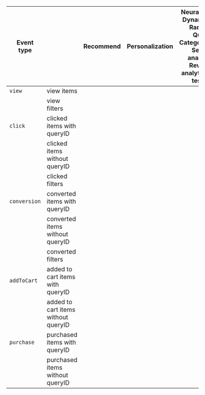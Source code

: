 | Event type   |                                     | Recommend                              | Personalization                        | NeuralSearch, Dynamic Re-Ranking, Query Categorization, Search analytics, Revenue analytics, A/B testing |
| ------------ | ----------------------------------- | -------------------------------------- | -------------------------------------- | -------------------------------------------------------------------------------------------------------- |
| `view`       | view items                          | <Icon icon="check" iconType="solid" /> |                                        |                                                                                                          |
|              | view filters                        | <Icon icon="check" iconType="solid" /> |                                        |                                                                                                          |
| `click`      | clicked items with queryID          | <Icon icon="check" iconType="solid" /> | <Icon icon="check" iconType="solid" /> | <Icon icon="check" iconType="solid" />                                                                   |
|              | clicked items without queryID       | <Icon icon="check" iconType="solid" /> | <Icon icon="check" iconType="solid" /> |                                                                                                          |
|              | clicked filters                     | <Icon icon="check" iconType="solid" /> |                                        |                                                                                                          |
| `conversion` | converted items with queryID        | <Icon icon="check" iconType="solid" /> | <Icon icon="check" iconType="solid" /> | <Icon icon="check" iconType="solid" />                                                                   |
|              | converted items without queryID     | <Icon icon="check" iconType="solid" /> | <Icon icon="check" iconType="solid" /> |                                                                                                          |
|              | converted filters                   | <Icon icon="check" iconType="solid" /> |                                        |                                                                                                          |
| `addToCart`  | added to cart items with queryID    | <Icon icon="check" iconType="solid" /> | <Icon icon="check" iconType="solid" /> | <Icon icon="check" iconType="solid" />                                                                   |
|              | added to cart items without queryID | <Icon icon="check" iconType="solid" /> | <Icon icon="check" iconType="solid" /> |                                                                                                          |
| `purchase`   | purchased items with queryID        | <Icon icon="check" iconType="solid" /> | <Icon icon="check" iconType="solid" /> | <Icon icon="check" iconType="solid" />                                                                   |
|              | purchased items without queryID     | <Icon icon="check" iconType="solid" /> | <Icon icon="check" iconType="solid" /> |                                                                                                          |

